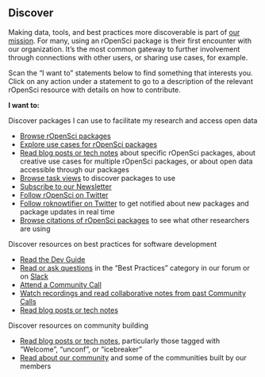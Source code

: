 ## Discover {#discover}

Making data, tools, and best practices more discoverable is part of [our mission](#mission). For many, using an rOpenSci package is their first encounter with our organization. It’s the most common gateway to further involvement through connections with other users, or sharing use cases, for example. 

Scan the “I want to” statements below to find something that interests you. Click on any action under a statement to go to a description of the relevant rOpenSci resource with details on how to contribute.

**I want to:**

Discover packages I can use to facilitate my research and access open data

*   [Browse rOpenSci packages](#packages)
*   [Explore use cases for rOpenSci packages](#usecases)
*   [Read blog posts or tech notes](#blog) about specific rOpenSci packages, about creative use cases for multiple rOpenSci packages, or about open data accessible through our packages
*   [Browse task views](#taskviews) to discover packages to use
*   [Subscribe to our Newsletter](#channels)
*   [Follow rOpenSci on Twitter](#channels)
*   [Follow roknowtifier on Twitter](#channels) to get notified about new packages and package updates in real time
*   [Browse citations of rOpenSci packages](#packages) to see what other researchers are using


Discover resources on best practices for software development

*   [Read the Dev Guide](#devguide)
*   [Read or ask questions](#channels) in the “Best Practices” category in our forum or on [Slack](#channels-slack)
*   [Attend a Community Call](#commcalls)
*   [Watch recordings and read collaborative notes from past Community Calls](#commcalls)
*   [Read blog posts or tech notes](#blog)


Discover resources on community building

*   [Read blog posts or tech notes](#blog), particularly those tagged with “Welcome”, “unconf”, or “icebreaker”
*   [Read about our community](#community) and some of the communities built by our members
